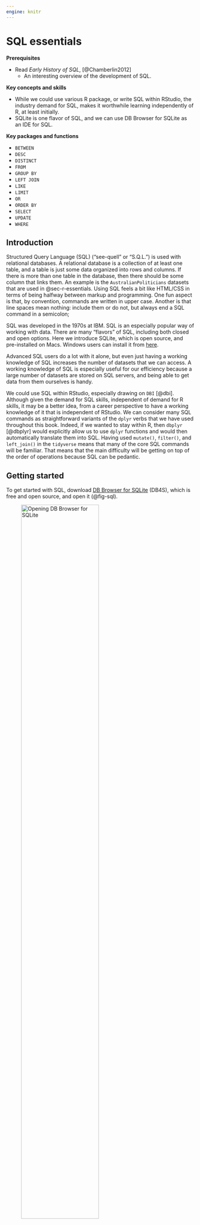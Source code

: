 ```yaml
---
engine: knitr
---
```


# SQL essentials {#sec-sql}

**Prerequisites**

- Read *Early History of SQL*, [@Chamberlin2012]
  - An interesting overview of the development of SQL.

**Key concepts and skills**

- While we could use various R package, or write SQL within RStudio, the industry demand for SQL, makes it worthwhile learning independently of R, at least initially.
- SQLite is one flavor of SQL, and we can use DB Browser for SQLite as an IDE for SQL.

**Key packages and functions**

- `BETWEEN`
- `DESC`
- `DISTINCT`
- `FROM`
- `GROUP BY`
- `LEFT JOIN`
- `LIKE`
- `LIMIT`
- `OR`
- `ORDER BY`
- `SELECT`
- `UPDATE`
- `WHERE`

## Introduction

Structured Query Language (SQL) ("see-quell" or "S.Q.L.") is used with relational databases. A relational database is a collection of at least one table, and a table is just some data organized into rows and columns. If there is more than one table in the database, then there should be some column that links them. An example is the `AustralianPoliticians` datasets that are used in @sec-r-essentials. Using SQL feels a bit like HTML/CSS in terms of being halfway between markup and programming. One fun aspect is that, by convention, commands are written in upper case. Another is that line spaces mean nothing: include them or do not, but always end a SQL command in a semicolon;

SQL was developed in the 1970s at IBM. SQL is an especially popular way of working with data. There are many "flavors" of SQL, including both closed and open options. Here we introduce SQLite, which is open source, and pre-installed on Macs. Windows users can install it from [here](https://www.sqlite.org/download.html).

Advanced SQL users do a lot with it alone, but even just having a working knowledge of SQL increases the number of datasets that we can access. A working knowledge of SQL is especially useful for our efficiency because a large number of datasets are stored on SQL servers, and being able to get data from them ourselves is handy. 

We could use SQL within RStudio, especially drawing on `DBI` [@dbi]. Although given the demand for SQL skills, independent of demand for R skills, it may be a better idea, from a career perspective to have a working knowledge of it that is independent of RStudio. We can consider many SQL commands as straightforward variants of the `dplyr` verbs that we have used throughout this book. Indeed, if we wanted to stay within R, then `dbplyr` [@dbplyr] would explicitly allow us to use `dplyr` functions and would then automatically translate them into SQL. Having used `mutate()`, `filter()`, and `left_join()` in the `tidyverse` means that many of the core SQL commands will be familiar. That means that the main difficulty will be getting on top of the order of operations because SQL can be pedantic.

## Getting started

To get started with SQL, download [DB Browser for SQLite](https://sqlitebrowser.org) (DB4S), which is free and open source, and open it (@fig-sql). 

![Opening DB Browser for SQLite](figures/sql_01.png){#fig-sql width=70% fig-align="center"}

Download "AustralianPoliticians.db" [here](https://github.com/RohanAlexander/telling_stories/blob/main/inputs/AustralianPoliticians.db) and then open it with "Open Database" and navigate to where you downloaded the database.

There are three key SQL commands that we now cover: `SELECT`, `FROM`, and `WHERE`. `SELECT` allows us to specify particular columns of the data, and we can consider `SELECT` in a similar way to `select()`. In the same way that we need to specify a dataset with `select()` and did that using a pipe operator, we specify a dataset with `FROM`. For instance, we could open "Execute SQL", and then type the following, and click "Execute".

```sql
#| include: true
#| eval: false

SELECT
    surname   
FROM
    politicians;
```

The result is that we obtain the column of surnames. We could select multiple columns by separating them with commas, or all of them by using an asterisk, although this is not best practice because if the dataset were to change without us knowing then our result would differ.

```sql
#| include: true
#| eval: false

SELECT
    uniqueID,
    surname   
FROM
    politicians;
```

```sql
#| include: true
#| eval: false

SELECT
    *
FROM
    politicians;
```

And, finally, if there were repeated rows, then we could just look at the unique ones using `DISTINCT`, in a similar way to `distinct()`.

```sql
#| include: true
#| eval: false

SELECT
    DISTINCT surname   
FROM
    politicians;
```

So far we have used `SELECT` along with `FROM`. The third command that is commonly used is `WHERE`, and this will allow us to focus on particular rows, in a similar way to `filter()`.

```sql
#| include: true
#| eval: false

SELECT
    uniqueID,
    surname,
    firstName   
FROM
    politicians     
WHERE
    firstName = "Myles";
```

All the usual logical operators are fine with `WHERE`, such as "=", "!=", ">", "<", ">=", and "<=". We could combine conditions using `AND` and `OR`.

```sql
#| include: true
#| eval: false

SELECT
    uniqueID,
    surname,
    firstName   
FROM
    politicians     
WHERE
    firstName = "Myles" 
    OR firstName = "Ruth";
```

If we have a query that gave a lot of results, then we could limit the number of them with `LIMIT`. 

```sql
#| include: true
#| eval: false

SELECT
    uniqueID,
    surname,
    firstName        
FROM
    politicians          
WHERE
    firstName = "Robert"       LIMIT 5;
```

And we could specify the order of the results with `ORDER`.

```sql
#| include: true
#| eval: false

SELECT
    uniqueID,
    surname,
    firstName 
FROM
    politicians 
WHERE
    firstName = "Robert" 
ORDER BY
    surname DESC;
```

See the rows that are pretty close to a criteria:

```sql
#| include: true
#| eval: false

SELECT
    uniqueID,
    surname,
    firstName      
FROM
    politicians      
WHERE
    firstName LIKE "Ma__";
```

The "_" above is a wildcard that matches to any character. This provides results that include "Mary" and "Mark". `LIKE` is not case-sensitive: "Ma\_\_" and "ma\_\_" both return the same results.

Focusing on missing data is possible using "NULL" or "NOT NULL". 

```sql
#| include: true
#| eval: false

SELECT
    uniqueID,
    surname,
    firstName,
    comment
FROM
    politicians      
WHERE
    comment     IS NULL;
```

An ordering is applied to number, date, and text fields that means we can use `BETWEEN` on all those, not just numeric. For instance, we could look for all surnames that start with a letter between X and Z (not including Z).

```sql
#| include: true
#| eval: false

SELECT
    uniqueID,
    surname,
    firstName
FROM
    politicians      
WHERE
    surname     BETWEEN "X" AND "Z";
```

Using `WHERE` with a numeric variable means that `BETWEEN` is inclusive, compared with the example with letters which is not.

```sql
#| include: true
#| eval: false

SELECT
    uniqueID,
    surname,
    firstName,
    birthYear
FROM
    politicians      
WHERE
    birthYear     BETWEEN 1980 AND 1990;
```

In addition to providing us with dataset observations that match what we asked for, we can modify the dataset. For instance, we could edit a value using `UPDATE` and `SET`.

```sql
#| include: true
#| eval: false

UPDATE
    politicians   
SET
    displayName = "John Gilbert Alexander"
WHERE
    uniqueID = "Alexander1951";
```

We can integrate if-else logic with `CASE` and `ELSE`. For instance, we add a column called "wasTreasurer", which is "Yes" in the case of "Josh Frydenberg", and "No" in the case of "Kevin Rudd", and "Unsure" for all other cases.

```sql
#| include: true
#| eval: false

SELECT
    uniqueID,
    surname,
    firstName,
    birthYear,
    CASE                  
        WHEN uniqueID = "Frydenberg1971" THEN "Yes"                  
        WHEN surname = "Rudd" THEN "No"                  
        ELSE "Unsure"            
    END AS "wasTreasurer"        
FROM
    politicians;
```

We can create summary statistics using commands such as `COUNT`, `SUM`, `MAX`, `MIN`, `AVG`, and `ROUND` in the place of `summarize()`. `COUNT` counts the number of rows that are not empty for some column by passing the column name, and this is similarly how `MIN`, etc, work.

```sql
#| include: true
#| eval: false

SELECT
    COUNT(uniqueID)   
FROM
    politicians;
```

```sql
#| include: true
#| eval: false

SELECT
    MIN(birthYear)   
FROM
    politicians;
```

We can get results based on different groups in our dataset using `GROUP BY`, in a similar manner to `group_by` in R.

```sql
#| include: true
#| eval: false

SELECT
    COUNT(uniqueID)   
FROM
    politicians     
GROUP BY
    gender;
```

And finally, we can combine two tables using `LEFT JOIN`. We need to be careful to specify the matching columns using dot notation. 

```sql
#| include: true
#| eval: false

SELECT
    politicians.uniqueID,
    politicians.firstName,
    politicians.surname,
    party.partySimplifiedName   
FROM
    politicians 
LEFT JOIN
    party     
        ON politicians.uniqueID = party.uniqueID;
```

As SQL is not our focus we have only provided a brief overview of some essential commands. From a career perspective you should develop a comfort with SQL. It is so integrated into data science that it would be "difficult to get too far without it" [@robinsonnolis2020, p. 8] and that "almost any" data science interview will include questions about SQL [@robinsonnolis2020, p. 110].


## Exercises

### Practice {.unnumbered}

Please submit a screenshot showing you got at least 70 per cent in the free w3school [SQL Quiz](https://www.w3schools.com/quiztest/quiztest.asp?qtest=SQL). You may like to go through their [tutorial](https://www.w3schools.com/sql/default.asp), but the SQL content in this chapter (combined with your `dplyr` experience) is sufficient to get 70 per cent. Please include the time and date in the screenshot i.e. take a screenshot of your whole screen, not just the browser.

### Quiz {.unnumbered}

1. What is SQL primarily used for?
    a. Styling web pages
    b.  Managing and querying relational databases
    c. Creating machine learning models
    d. Designing graphic interfaces
2. In SQL, which command is used to retrieve specific columns from a table?
    a. JOIN
    b. WHERE
    c.  SELECT
    d. FROM
3. Which clause in SQL is used to specify the table to query data from?
    a. WHERE
    b.  FROM
    c. GROUP BY
    d. SELECT
4. What does the SQL command WHERE do?
    a. Joins two tables together
    b. Sorts the data
    c. Groups records with identical data
    d.  Filters records based on specified conditions
5. How do you select all columns from a table named employees?
    a. SELECT # FROM employees;
    b.  SELECT * FROM employees;
    c. SELECT all FROM employees;
    d. SELECT columns FROM employees;
6. Which SQL keyword is used to eliminate duplicate rows in the result set?
    a. UNIQUE
    b.  DISTINCT
    c. REMOVE
    d. DELETE
7. What is the purpose of the LIMIT clause in an SQL query?
    a. To set a maximum value for a column
    b.  To restrict the number of rows returned
    c. To restrict the number of columns displayed
    d. To enforce access control
8. Which SQL clause is used to sort the result set of a query?
    a. SORT
    b.  ORDER BY
    c. SORT BY
    d. ORDER
9. In SQL, what does the wildcard character _ represent when used with the LIKE operator?
    a. Any numeric digit
    b. A space character
    c.  Any single character
    d. Zero or more characters
10. How would you select records where the firstName starts with 'Ma' and is followed by any two characters?
    a. WHERE firstName LIKE 'Ma*';
    b.  WHERE firstName LIKE 'Ma__';
    c. WHERE firstName LIKE 'Ma??';
    d. WHERE firstName LIKE 'Ma%';
11. Which SQL statement is used to update data in a database table?
    a. SET
    b. CHANGE
    c.  UPDATE
    d. MODIFY
12. How do you check for NULL values in an SQL query?
    a. WHERE column LIKE NULL
    b. WHERE column EQUALS NULL
    c. WHERE column = NULL
    d.  WHERE column IS NULL
13. What does the BETWEEN operator do in SQL?
    a.  Selects values within a given range
    b. Sorts the result set
    c. Checks if a value is null
    d. Combines multiple conditions
14. Which SQL keyword is used to group rows that share a property so that an aggregate function can be applied to each group?
    a.  GROUP BY
    b. HAVING
    c. DISTINCT
    d. ORDER BY
15. What is the purpose of the LEFT JOIN in SQL?
    a. Combines all rows from two tables
    b. Returns all records from the right table and matched records from the left table
    c.  Returns all records from the left table and matched records from the right table
    d. Returns rows that have matching values in both tables
16. Why is it not best practice to use SELECT * in SQL queries?
    a. It is slower than specifying columns
    b. It is not supported in all SQL flavor 
    c. It doesn't return any data
    d.  It can lead to unexpected results if the database schema changes

### Task {.unnumbered}

Get the SQL dataset from [here](https://jacobfilipp.com/hammer/).

Use SQL (not R or Python) to make some finding using this observational data. Write a short paper using Quarto (you are welcome to use R/Python to make graphs but not for data preparation/manipulation which should occur in SQL in a separate script). In the discussion please have one sub-section each on: 1) correlation vs. causation; 2) missing data; 3) sources of bias.

Submit a link to a GitHub repo (one repo per group) that meets the general expectations. 

Components of the rubric that are relevant are: "R/Python is cited", "Data are cited", "Class paper", "LLM usage is documented", "Title", "Author, date, and repo", "Abstract", "Introduction", "Data", "Measurement", "Results", "Discussion", "Prose", "Cross-references", "Captions", "Graphs/tables/etc", "Referencing", "Commits", "Sketches", "Simulation", "Tests", and "Reproducible workflow".

